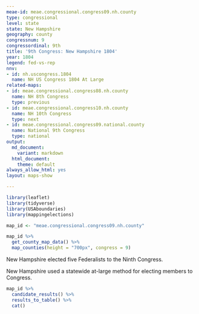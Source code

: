 ```yaml
---
meae-id: meae.congressional.congress09.nh.county
type: congressional
level: state
state: New Hampshire
geography: county
congressnum: 9
congressordinal: 9th
title: '9th Congress: New Hampshire 1804'
year: 1804
legend: fed-vs-rep
nnv:
- id: nh.uscongress.1804
  name: NH US Congress 1804 At Large
related-maps:
- id: meae.congressional.congress08.nh.county
  name: NH 8th Congress
  type: previous
- id: meae.congressional.congress10.nh.county
  name: NH 10th Congress
  type: next
- id: meae.congressional.congress09.national.county
  name: National 9th Congress
  type: national
output:
  md_document:
    variant: markdown
  html_document:
    theme: default
always_allow_html: yes
layout: maps-show

---
```


```r
library(leaflet)
library(tidyverse)
library(USAboundaries)
library(mappingelections)

map_id <- "meae.congressional.congress09.nh.county"
```

<div class="map">

```r
map_id %>%
  get_county_map_data() %>%
  map_counties(height = "700px", congress = 9)
```

</div>

New Hampshire elected five Federalists to the Ninth Congress.

New Hampshire used a statewide at-large method for electing members to Congress.

<div class="results-table">

```r
map_id %>%
  candidate_results() %>%
  results_to_table() %>%
  cat()
```

</div>
